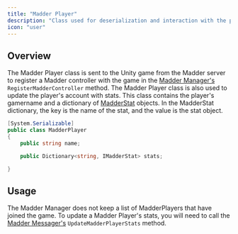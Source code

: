 ```yaml
---
title: "Madder Player"
description: "Class used for deserialization and interaction with the player's account to store stats"
icon: "user"
---
```


## Overview

The Madder Player class is sent to the Unity game from the Madder server to register a Madder controller with the game
in the [Madder Manager's](madder-manager#registermaddercontroller) `RegisterMadderController` method.
The Madder Player class is also used to update the player's account with stats.
This class contains the player's gamername and a dictionary of [MadderStat](madder-stat) objects.
In the MadderStat dictionary, the key is the name of the stat, and the value is the stat object.

```csharp
[System.Serializable]
public class MadderPlayer
{
    public string name;

    public Dictionary<string, IMadderStat> stats;

}
```

## Usage

The Madder Manager does not keep a list of MadderPlayers that have joined the game.
To update a Madder Player's stats, you will need to call the
[Madder Messager's](madder-messager#updatemadderplayerstats) `UpdateMadderPlayerStats` method.

